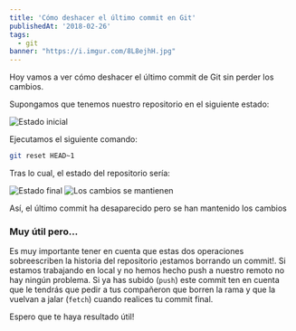```yaml
---
title: 'Cómo deshacer el último commit en Git'
publishedAt: '2018-02-26'
tags:
  - git
banner: "https://i.imgur.com/8L8ejhH.jpg"
---
```


Hoy vamos a ver cómo deshacer el último commit de Git sin perder los cambios.

Supongamos que tenemos nuestro repositorio en el siguiente estado:

![Estado inicial](https://i.imgur.com/GgX1oIz.png)

Ejecutamos el siguiente comando:

```bash
git reset HEAD~1
```

Tras lo cual, el estado del repositorio sería:

![Estado final](https://i.imgur.com/8B1vS3H.png)
![Los cambios se mantienen](https://i.imgur.com/f61allZ.png)

Así, el último commit ha desaparecido pero se han mantenido los cambios

### Muy útil pero…

Es muy importante tener en cuenta que estas dos operaciones sobreescriben la historia del repositorio ¡estamos borrando un commit!. Si estamos trabajando en local y no hemos hecho push a nuestro remoto no hay ningún problema. Si ya has subido (`push`) este commit ten en cuenta que le tendrás que pedir a tus compañeron que borren la rama y que la vuelvan a jalar (`fetch`) cuando realices tu commit final.

Espero que te haya resultado útil!
